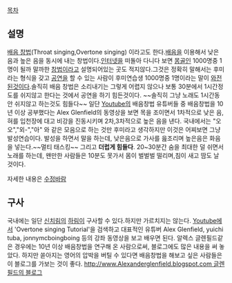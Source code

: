 [[목차]] 

== 설명 ==
[[배음 창법]](Throat singing,Overtone singing) 이라고도 한다.[[배음]]을 이용해서 낮은 음과 높은 음을 동시에 내는 창법이다.[[인터넷]]을 떠돌아 다니다 보면 [[몽골인]] 1000명중 1명이 될까 말까한 [[창법]]이라고 설명되어있는 곳도 적지않다.그것은 정확히 말해서는 후미라는 형식을 갖고 [[공연]]을 할 수 있는 사람이 후미연습생 1000명중 1명이라는 말이 [[와전]]된것이다.솔직히 배음 창법은 소리내기는 그렇게 어렵지 않으나 보통 30분에서 1시간정도를 쉬지않고 한다는 것에서 공연을 하기 힘든것이다. ~~솔직히 그냥 노래도 1시간동안 쉬지않고 하는것도 힘들다~~ 일단 [[Youtube]]의 배음창법 유튜버들 중 배음창법을 10년 이상 공부했다는 Alex Glenfield의 동영상을 보면 목을 조이면서 1차적으로 낮은 음, 혀를 입천장에 대고 비강을 진동시키며 2차,3차적으로 높은 음을 낸다. 국내에서는 "오오","외-","아" 와 같은 모음으로 하는 것만 후미라고 생각하지만 이것은 어찌보면 그냥 발성연습이다. 발성을 하면서 말을 하는데, 낮은음으로 가사를 읊조리며 높은음은 화음을 넣는다.~~멀티 태스킹~~ 그리고 '''더럽게 힘들다'''. 20~30분간 숨을 최대한 덜 쉬면서 노래를 하는데, 왠만한 사람들은 10분도 못가서 몸이 벌벌벌 떨리며,침이 새고 땀도 날 것이다. 

자세한 내용은 [[수정바람]]
== 구사 == 
국내에는 일단 [[신치림]]의 [[하림]]이 구사할 수 있다.하지만 가르치지는 않는다. [[Youtube]]에서 'Overtone singing Tutorial'을 검색하고 대표적인 유튜버 Alex Glenfield, yuichi tuba, jonnymcboingboing 등의 강좌 동영상을 보고 배우면 된다. 알렉스 글렌필드같은 경우에는 10년 이상 배음창법을 연구해 온 사람으로써, 블로그에도 많은 내용을 써 놓았다. 하지만 쏟아지는 영어의 압박을 버틸 수 있다면 배음창법을 해보고 싶은 사람들은 이 블로그를 가보는 것이 좋다.  [[http://www.Alexanderglenfield.blogspot.com 글렌필드의 블로그]]
